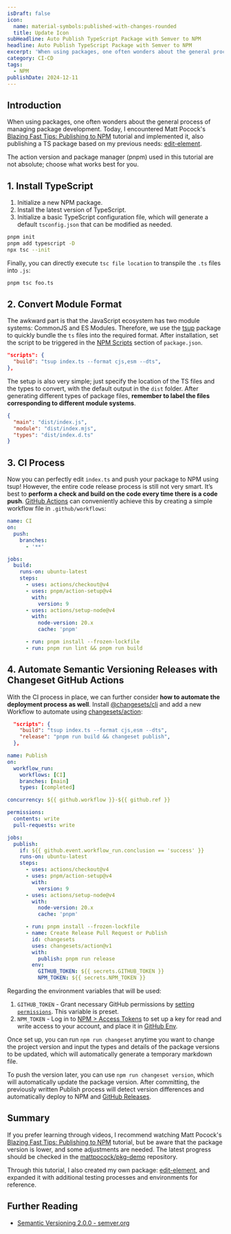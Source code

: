 ```yaml
---
isDraft: false
icon:
  name: material-symbols:published-with-changes-rounded
  title: Update Icon
subHeadline: Auto Publish TypeScript Package with Semver to NPM
headline: Auto Publish TypeScript Package with Semver to NPM
excerpt: 'When using packages, one often wonders about the general process of managing package development. So I write the process of publish a TS package'
category: CI-CD
tags:
  - NPM
publishDate: 2024-12-11
---
```


## Introduction

When using packages, one often wonders about the general process of managing package development. Today, I encountered Matt Pocock's [Blazing Fast Tips: Publishing to NPM](https://www.youtube.com/watch?v=eh89VE3Mk5g) tutorial and implemented it, also publishing a TS package based on my previous needs: [edit-element](https://github.com/riceball-tw/edit-element).

<Info type="info">
  The action version and package manager (pnpm) used in this tutorial are not absolute; choose what works best for you.
</Info>

## 1. Install TypeScript

1. Initialize a new NPM package.
2. Install the latest version of TypeScript.
3. Initialize a basic TypeScript configuration file, which will generate a default `tsconfig.json` that can be modified as needed.

```bash
pnpm init
pnpm add typescript -D
npx tsc --init
```

Finally, you can directly execute `tsc file location` to transpile the `.ts` files into `.js`:

```bash
pnpm tsc foo.ts
```

## 2. Convert Module Format

The awkward part is that the JavaScript ecosystem has two module systems: CommonJS and ES Modules. Therefore, we use the [tsup](https://github.com/egoist/tsup) package to quickly bundle the `ts` files into the required format. After installation, set the script to be triggered in the [NPM Scripts](https://docs.npmjs.com/cli/v9/using-npm/scripts) section of `package.json`.

```json title="package.json"
"scripts": {
  "build": "tsup index.ts --format cjs,esm --dts",
},
```

The setup is also very simple; just specify the location of the TS files and the types to convert, with the default output in the `dist` folder. After generating different types of package files, **remember to label the files corresponding to different module systems**.

```json title="package.json"
{
  "main": "dist/index.js",
  "module": "dist/index.mjs",
  "types": "dist/index.d.ts"
}
```

## 3. CI Process

Now you can perfectly edit `index.ts` and push your package to NPM using tsup! However, the entire code release process is still not very smart. It’s best to **perform a check and build on the code every time there is a code push**. [GitHub Actions](https://github.com/features/actions) can conveniently achieve this by creating a simple workflow file in `.github/workflows`:

```yaml title="ci.yml"
name: CI
on:
  push:
    branches:
      - '**'

jobs:
  build:
    runs-on: ubuntu-latest
    steps:
      - uses: actions/checkout@v4
      - uses: pnpm/action-setup@v4
        with:
          version: 9
      - uses: actions/setup-node@v4
        with:
          node-version: 20.x
          cache: 'pnpm'

      - run: pnpm install --frozen-lockfile
      - run: pnpm run lint && pnpm run build
```

## 4. Automate Semantic Versioning Releases with Changeset GitHub Actions

With the CI process in place, we can further consider **how to automate the deployment process as well**. Install [@changesets/cli](https://www.npmjs.com/package/@changesets/cli) and add a new Workflow to automate using [changesets/action](https://github.com/changesets/action):

```json title="package.json"
  "scripts": {
    "build": "tsup index.ts --format cjs,esm --dts",
    "release": "pnpm run build && changeset publish",
  },
```

```yaml title="publish.yml"
name: Publish
on:
  workflow_run:
    workflows: [CI]
    branches: [main]
    types: [completed]

concurrency: ${{ github.workflow }}-${{ github.ref }}

permissions:
  contents: write
  pull-requests: write

jobs:
  publish:
    if: ${{ github.event.workflow_run.conclusion == 'success' }}
    runs-on: ubuntu-latest
    steps:
      - uses: actions/checkout@v4
      - uses: pnpm/action-setup@v4
        with:
          version: 9
      - uses: actions/setup-node@v4
        with:
          node-version: 20.x
          cache: 'pnpm'

      - run: pnpm install --frozen-lockfile
      - name: Create Release Pull Request or Publish
        id: changesets
        uses: changesets/action@v1
        with:
          publish: pnpm run release
        env:
          GITHUB_TOKEN: ${{ secrets.GITHUB_TOKEN }}
          NPM_TOKEN: ${{ secrets.NPM_TOKEN }}
```

Regarding the environment variables that will be used:

1. `GITHUB_TOKEN` - Grant necessary GitHub permissions by [setting `permissions`](https://docs.github.com/en/actions/writing-workflows/choosing-what-your-workflow-does/controlling-permissions-for-github_token). This variable is preset.
2. `NPM_TOKEN` - Log in to [NPM > Access Tokens](https://docs.npmjs.com/creating-and-viewing-access-tokens) to set up a key for read and write access to your account, and place it in [GitHub Env](https://docs.github.com/en/actions/writing-workflows/choosing-what-your-workflow-does/store-information-in-variables).

Once set up, you can run `npm run changeset` anytime you want to change the project version and input the types and details of the package versions to be updated, which will automatically generate a temporary markdown file.

To push the version later, you can use `npm run changeset version`, which will automatically update the package version. After committing, the previously written Publish process will detect version differences and automatically deploy to NPM and [GitHub Releases](https://docs.github.com/en/repositories/releasing-projects-on-github/about-releases).

## Summary

If you prefer learning through videos, I recommend watching Matt Pocock's [Blazing Fast Tips: Publishing to NPM](https://www.youtube.com/watch?v=eh89VE3Mk5g) tutorial, but be aware that the package version is lower, and some adjustments are needed. The latest progress should be checked in the [mattpocock/pkg-demo](https://github.com/mattpocock/pkg-demo) repository.

Through this tutorial, I also created my own package: [edit-element](https://github.com/riceball-tw/edit-element), and expanded it with additional testing processes and environments for reference.

## Further Reading

- [Semantic Versioning 2.0.0 - semver.org](https://semver.org/)
